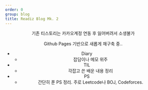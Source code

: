 ```yaml
---
order: 0
group: blog
title: Readiz Blog Mk. 2
---
```


<Header />

기존 티스토리는 카카오계정 연동 후 잃어버려서 소생불가

Github Pages 기반으로 새롭게 재구축 중..

- Diary
  - 잡담이나 메모 위주
- TIL
  - 각잡고 쓴 배운 내용 정리
- PS
  - 간단히 푼 PS 정리. 주로 Leetcode나 BOJ, Codeforces.

<Comment />